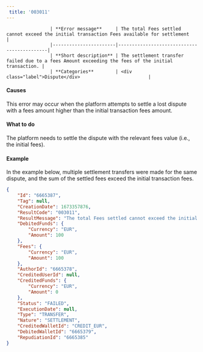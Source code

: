 ---  
 title: '003011'  
---  


                    | **Error message**     | The total Fees settled cannot exceed the initial transaction Fees available for settlement                   |
                    |-----------------------|--------------------------------------------|
                    | **Short description** | The settlement transfer failed due to a fees Amount exceeding the fees of the initial transaction. |
                    | **Categories**        | <div class="label">Dispute</div>                         |
                  

#### Causes  

This error may occur when the platform attempts to settle a lost dispute with a fees amount higher than the initial transaction fees amount.  

#### What to do  

The platform needs to settle the dispute with the relevant fees value (i.e., the initial fees).  

#### Example  

In the example below, multiple settlement transfers were made for the same dispute, and the sum of the settled fees exceed the initial transaction fees.  
```json API Response
{
    "Id": "6665387",
    "Tag": null,
    "CreationDate": 1673357876,
    "ResultCode": "003011",
    "ResultMessage": "The total Fees settled cannot exceed the initial transaction Fees available for settlement",
    "DebitedFunds": {
        "Currency": "EUR",
        "Amount": 100
    },
    "Fees": {
        "Currency": "EUR",
        "Amount": 100
    },
    "AuthorId": "6665378",
    "CreditedUserId": null,
    "CreditedFunds": {
        "Currency": "EUR",
        "Amount": 0
    },
    "Status": "FAILED",
    "ExecutionDate": null,
    "Type": "TRANSFER",
    "Nature": "SETTLEMENT",
    "CreditedWalletId": "CREDIT_EUR",
    "DebitedWalletId": "6665379",
    "RepudiationId": "6665385"
}
```